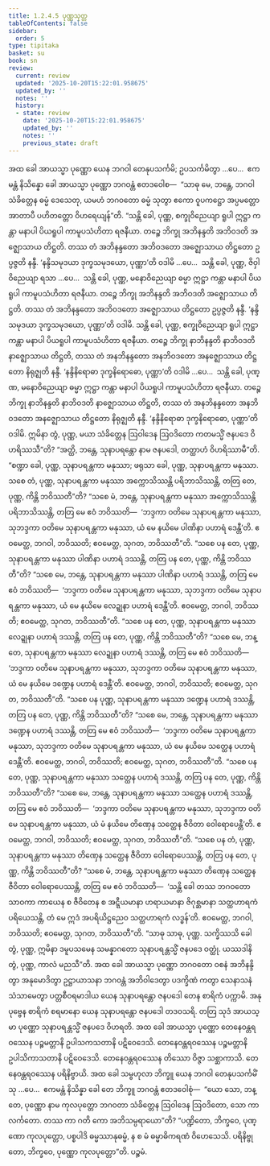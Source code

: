 ```yaml
---
title: 1.2.4.5 ပုဏ္ဏသုတ္တ
tableOfContents: false
sidebar:
  order: 5
type: tipitaka
basket: su
book: sn
review:
  current: review
  updated: '2025-10-20T15:22:01.958675'
  updated_by: ''
  notes: ''
  history:
  - state: review
    date: '2025-10-20T15:22:01.958675'
    updated_by: ''
    notes: ''
    previous_state: draft
---
```



<DynamicBreadcrumb />


<ReviewStatus review={frontmatter.review} showDetails={true} />

<HypothesisAnnotation frontmatter={frontmatter} />

<Division number="88" book="sn" e="ch" v="18" p="294">

<Paragraph number="398" book="sn">
အထ ခေါ အာယသ္မာ ပုဏ္ဏော ယေန ဘဂဝါ တေနုပသင်္ကမိ; ဥပသင်္ကမိတွာ …ပေ…  ဧကမန္တံ နိသိန္နော ခေါ အာယသ္မာ ပုဏ္ဏော ဘဂဝန္တံ ဧတဒဝေါစ—  “သာဓု မေ, ဘန္တေ, ဘဂဝါ သံခိတ္တေန ဓမ္မံ ဒေသေတု, ယမဟံ ဘဂဝတော ဓမ္မံ သုတွာ ဧကော ဝူပကဋ္ဌော အပ္ပမတ္တော အာတာပီ ပဟိတတ္တော ဝိဟရေယျန်”တိ.
</Paragraph>

<Paragraph number="399" book="sn">
“သန္တိ ခေါ, ပုဏ္ဏ, စက္ခုဝိညေယျာ ရူပါ ဣဋ္ဌာ ကန္တာ မနာပါ ပိယရူပါ ကာမူပသံဟိတာ ရဇနီယာ. တဉ္စေ ဘိက္ခု အဘိနန္ဒတိ အဘိဝဒတိ အဇ္ဈောသာယ တိဋ္ဌတိ. တဿ တံ အဘိနန္ဒတော အဘိဝဒတော အဇ္ဈောသာယ တိဋ္ဌတော ဥပ္ပဇ္ဇတိ နန္ဒီ. ‘နန္ဒိသမုဒယာ ဒုက္ခသမုဒယော, ပုဏ္ဏာ’တိ ဝဒါမိ …ပေ…  သန္တိ ခေါ, ပုဏ္ဏ, ဇိဝှါဝိညေယျာ ရသာ …ပေ…  သန္တိ ခေါ, ပုဏ္ဏ, မနောဝိညေယျာ ဓမ္မာ ဣဋ္ဌာ ကန္တာ မနာပါ ပိယရူပါ ကာမူပသံဟိတာ ရဇနီယာ. တဉ္စေ ဘိက္ခု အဘိနန္ဒတိ အဘိဝဒတိ အဇ္ဈောသာယ တိဋ္ဌတိ. တဿ တံ အဘိနန္ဒတော အဘိဝဒတော အဇ္ဈောသာယ တိဋ္ဌတော ဥပ္ပဇ္ဇတိ နန္ဒီ. ‘နန္ဒိသမုဒယာ ဒုက္ခသမုဒယော, ပုဏ္ဏာ’တိ ဝဒါမိ.
</Paragraph>

<Paragraph number="400" book="sn">
သန္တိ ခေါ, ပုဏ္ဏ, စက္ခုဝိညေယျာ ရူပါ ဣဋ္ဌာ ကန္တာ မနာပါ ပိယရူပါ ကာမူပသံဟိတာ ရဇနီယာ. တဉ္စေ ဘိက္ခု နာဘိနန္ဒတိ နာဘိဝဒတိ နာဇ္ဈောသာယ တိဋ္ဌတိ, တဿ တံ အနဘိနန္ဒတော အနဘိဝဒတော အနဇ္ဈောသာယ တိဋ္ဌတော နိရုဇ္ဈတိ နန္ဒီ. ‘နန္ဒိနိရောဓာ ဒုက္ခနိရောဓော, ပုဏ္ဏာ’တိ ဝဒါမိ …ပေ…  သန္တိ ခေါ, ပုဏ္ဏ, မနောဝိညေယျာ ဓမ္မာ ဣဋ္ဌာ ကန္တာ မနာပါ ပိယရူပါ ကာမူပသံဟိတာ ရဇနီယာ. တဉ္စေ ဘိက္ခု နာဘိနန္ဒတိ နာဘိဝဒတိ နာဇ္ဈောသာယ တိဋ္ဌတိ, တဿ တံ အနဘိနန္ဒတော အနဘိဝဒတော အနဇ္ဈောသာယ တိဋ္ဌတော နိရုဇ္ဈတိ နန္ဒီ. ‘နန္ဒိနိရောဓာ ဒုက္ခနိရောဓော, ပုဏ္ဏာ’တိ ဝဒါမိ.
</Paragraph>

<Paragraph number="401" book="sn">
ဣမိနာ တွံ, ပုဏ္ဏ, မယာ သံခိတ္တေန ဩဝါဒေန ဩဝဒိတော ကတမသ္မိံ ဇနပဒေ ဝိဟရိဿသီ”တိ? “အတ္ထိ, ဘန္တေ, သုနာပရန္တော နာမ ဇနပဒေါ, တတ္ထာဟံ ဝိဟရိဿာမီ”တိ.
</Paragraph>

<Paragraph number="402" book="sn">
“စဏ္ဍာ ခေါ, ပုဏ္ဏ, သုနာပရန္တကာ မနုဿာ; ဖရုသာ ခေါ, ပုဏ္ဏ, သုနာပရန္တကာ မနုဿာ. သစေ တံ, ပုဏ္ဏ, သုနာပရန္တကာ မနုဿာ အက္ကောသိဿန္တိ ပရိဘာသိဿန္တိ, တတြ တေ, ပုဏ္ဏ, ကိန္တိ ဘဝိဿတီ”တိ?
</Paragraph>

<Paragraph number="403" book="sn">
“သစေ မံ, ဘန္တေ, သုနာပရန္တကာ မနုဿာ အက္ကောသိဿန္တိ ပရိဘာသိဿန္တိ, တတြ မေ ဧဝံ ဘဝိဿတိ—  ‘ဘဒ္ဒကာ ဝတိမေ သုနာပရန္တကာ မနုဿာ, သုဘဒ္ဒကာ ဝတိမေ သုနာပရန္တကာ မနုဿာ, ယံ မေ နယိမေ ပါဏိနာ ပဟာရံ ဒေန္တီ’တိ. ဧဝမေတ္ထ, ဘဂဝါ, ဘဝိဿတိ; ဧဝမေတ္ထ, သုဂတ, ဘဝိဿတီ”တိ.
</Paragraph>

<Paragraph number="404" book="sn">
“သစေ ပန တေ, ပုဏ္ဏ, သုနာပရန္တကာ မနုဿာ ပါဏိနာ ပဟာရံ ဒဿန္တိ, တတြ ပန တေ, ပုဏ္ဏ, ကိန္တိ ဘဝိဿတီ”တိ?
</Paragraph>

<Paragraph number="405" book="sn">
“သစေ မေ, ဘန္တေ, သုနာပရန္တကာ မနုဿာ ပါဏိနာ ပဟာရံ ဒဿန္တိ, တတြ မေ ဧဝံ ဘဝိဿတိ—  ‘ဘဒ္ဒကာ ဝတိမေ သုနာပရန္တကာ မနုဿာ, သုဘဒ္ဒကာ ဝတိမေ သုနာပရန္တကာ မနုဿာ, ယံ မေ နယိမေ လေဍ္ဍုနာ ပဟာရံ ဒေန္တီ’တိ. ဧဝမေတ္ထ, ဘဂဝါ, ဘဝိဿတိ; ဧဝမေတ္ထ, သုဂတ, ဘဝိဿတီ”တိ.
</Paragraph>

<Paragraph number="406" book="sn">
“သစေ ပန တေ, ပုဏ္ဏ, သုနာပရန္တကာ မနုဿာ လေဍ္ဍုနာ ပဟာရံ ဒဿန္တိ, တတြ ပန တေ, ပုဏ္ဏ, ကိန္တိ ဘဝိဿတီ”တိ?
</Paragraph>

<Paragraph number="407" book="sn">
“သစေ မေ, ဘန္တေ, သုနာပရန္တကာ မနုဿာ လေဍ္ဍုနာ ပဟာရံ ဒဿန္တိ, တတြ မေ ဧဝံ ဘဝိဿတိ—  ‘ဘဒ္ဒကာ ဝတိမေ သုနာပရန္တကာ မနုဿာ, သုဘဒ္ဒကာ ဝတိမေ သုနာပရန္တကာ မနုဿာ, ယံ မေ နယိမေ ဒဏ္ဍေန ပဟာရံ ဒေန္တီ’တိ. ဧဝမေတ္ထ, ဘဂဝါ, ဘဝိဿတိ; ဧဝမေတ္ထ, သုဂတ, ဘဝိဿတီ”တိ.
</Paragraph>

<Paragraph number="408" book="sn">
“သစေ ပန ပုဏ္ဏ, သုနာပရန္တကာ မနုဿာ ဒဏ္ဍေန ပဟာရံ ဒဿန္တိ, တတြ ပန တေ, ပုဏ္ဏ, ကိန္တိ ဘဝိဿတီ”တိ?
</Paragraph>

<Paragraph number="409" book="sn">
“သစေ မေ, ဘန္တေ, သုနာပရန္တကာ မနုဿာ ဒဏ္ဍေန ပဟာရံ ဒဿန္တိ, တတြ မေ ဧဝံ ဘဝိဿတိ—  ‘ဘဒ္ဒကာ ဝတိမေ သုနာပရန္တကာ မနုဿာ, သုဘဒ္ဒကာ ဝတိမေ သုနာပရန္တကာ မနုဿာ, ယံ မေ နယိမေ သတ္ထေန ပဟာရံ ဒေန္တီ’တိ. ဧဝမေတ္ထ, ဘဂဝါ, ဘဝိဿတိ; ဧဝမေတ္ထ, သုဂတ, ဘဝိဿတီ”တိ.
</Paragraph>

<Paragraph number="410" book="sn">
“သစေ ပန တေ, ပုဏ္ဏ, သုနာပရန္တကာ မနုဿာ သတ္ထေန ပဟာရံ ဒဿန္တိ, တတြ ပန တေ, ပုဏ္ဏ, ကိန္တိ ဘဝိဿတီ”တိ?
</Paragraph>

<Paragraph number="411" book="sn">
“သစေ မေ, ဘန္တေ, သုနာပရန္တကာ မနုဿာ သတ္ထေန ပဟာရံ ဒဿန္တိ, တတြ မေ ဧဝံ ဘဝိဿတိ—  ‘ဘဒ္ဒကာ ဝတိမေ သုနာပရန္တကာ မနုဿာ, သုဘဒ္ဒကာ ဝတိမေ သုနာပရန္တကာ မနုဿာ, ယံ မံ နယိမေ တိဏှေန သတ္ထေန ဇီဝိတာ ဝေါရောပေန္တီ’တိ. ဧဝမေတ္ထ, ဘဂဝါ, ဘဝိဿတိ; ဧဝမေတ္ထ, သုဂတ, ဘဝိဿတီ”တိ.
</Paragraph>

<Paragraph number="412" book="sn">
“သစေ ပန တံ, ပုဏ္ဏ, သုနာပရန္တကာ မနုဿာ တိဏှေန သတ္ထေန ဇီဝိတာ ဝေါရောပေဿန္တိ, တတြ ပန တေ, ပုဏ္ဏ, ကိန္တိ ဘဝိဿတီ”တိ?
</Paragraph>

<Paragraph number="413" book="sn">
“သစေ မံ, ဘန္တေ, သုနာပရန္တကာ မနုဿာ တိဏှေန သတ္ထေန ဇီဝိတာ ဝေါရောပေဿန္တိ, တတြ မေ ဧဝံ ဘဝိဿတိ—  ‘သန္တိ ခေါ တဿ ဘဂဝတော သာဝကာ ကာယေန စ ဇီဝိတေန စ အဋ္ဋီယမာနာ ဟရာယမာနာ ဇိဂုစ္ဆမာနာ သတ္ထဟာရကံ ပရိယေသန္တိ, တံ မေ ဣဒံ အပရိယိဋ္ဌညေဝ သတ္ထဟာရကံ လဒ္ဓန်’တိ. ဧဝမေတ္ထ, ဘဂဝါ, ဘဝိဿတိ; ဧဝမေတ္ထ, သုဂတ, ဘဝိဿတီ”တိ.
</Paragraph>

<Paragraph number="414" book="sn">
“သာဓု သာဓု, ပုဏ္ဏ. သက္ခိဿသိ ခေါ တွံ, ပုဏ္ဏ, ဣမိနာ ဒမူပသမေန သမန္နာဂတော သုနာပရန္တသ္မိံ ဇနပဒေ ဝတ္ထုံ. ယဿဒါနိ တွံ, ပုဏ္ဏ, ကာလံ မညသီ”တိ.
</Paragraph>

<Paragraph number="415" book="sn">
အထ ခေါ အာယသ္မာ ပုဏ္ဏော ဘဂဝတော ဝစနံ အဘိနန္ဒိတွာ အနုမောဒိတွာ ဥဋ္ဌာယာသနာ ဘဂဝန္တံ အဘိဝါဒေတွာ ပဒက္ခိဏံ ကတွာ သေနာသနံ သံသာမေတွာ ပတ္တစီဝရမာဒါယ ယေန သုနာပရန္တော ဇနပဒေါ တေန စာရိကံ ပက္ကာမိ. အနုပုဗ္ဗေန စာရိကံ စရမာနော ယေန သုနာပရန္တော ဇနပဒေါ တဒဝသရိ. တတြ သုဒံ အာယသ္မာ ပုဏ္ဏော သုနာပရန္တသ္မိံ ဇနပဒေ ဝိဟရတိ. အထ ခေါ အာယသ္မာ ပုဏ္ဏော တေနေဝန္တရဝဿေန ပဉ္စမတ္တာနိ ဥပါသကသတာနိ ပဋိဝေဒေသိ. တေနေဝန္တရဝဿေန ပဉ္စမတ္တာနိ ဥပါသိကာသတာနိ ပဋိဝေဒေသိ. တေနေဝန္တရဝဿေန တိဿော ဝိဇ္ဇာ သစ္ဆာကာသိ. တေနေဝန္တရဝဿေန ပရိနိဗ္ဗာယိ.
</Paragraph>

<Paragraph number="416" book="sn">
အထ ခေါ သမ္ဗဟုလာ ဘိက္ခူ ယေန ဘဂဝါ တေနုပသင်္ကမိံသု …ပေ…  ဧကမန္တံ နိသိန္နာ ခေါ တေ ဘိက္ခူ ဘဂဝန္တံ ဧတဒဝေါစုံ—  “ယော သော, ဘန္တေ, ပုဏ္ဏော နာမ ကုလပုတ္တော ဘဂဝတာ သံခိတ္တေန ဩဝါဒေန ဩဝဒိတော, သော ကာလင်္ကတော. တဿ ကာ ဂတိ ကော အဘိသမ္ပရာယော”တိ?
</Paragraph>

<Paragraph number="417" book="sn">
“ပဏ္ဍိတော, ဘိက္ခဝေ, ပုဏ္ဏော ကုလပုတ္တော, ပစ္စပါဒိ ဓမ္မဿာနုဓမ္မံ, န စ မံ ဓမ္မာဓိကရဏံ ဝိဟေသေသိ. ပရိနိဗ္ဗုတော, ဘိက္ခဝေ, ပုဏ္ဏော ကုလပုတ္တော”တိ.

</Paragraph>
</Division>

<Paragraph number="418" type="center" book="sn">
ပဉ္စမံ.
</Paragraph>